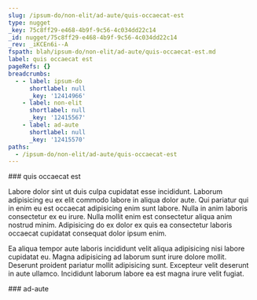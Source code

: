 ```yaml
---
slug: /ipsum-do/non-elit/ad-aute/quis-occaecat-est
type: nugget
_key: 75c8ff29-e468-4b9f-9c56-4c034dd22c14
_id: nugget/75c8ff29-e468-4b9f-9c56-4c034dd22c14
_rev: _iKCEn6i--A
fspath: blah/ipsum-do/non-elit/ad-aute/quis-occaecat-est.md
label: quis occaecat est
pageRefs: {}
breadcrumbs:
  - - label: ipsum-do
      shortlabel: null
      _key: '12414966'
    - label: non-elit
      shortlabel: null
      _key: '12415567'
    - label: ad-aute
      shortlabel: null
      _key: '12415570'
paths:
  - /ipsum-do/non-elit/ad-aute/quis-occaecat-est
---
```


<NuggetArea>
<Nugget slug="/ipsum-do/non-elit/ad-aute/quis-occaecat-est" type="nugget" _key="75c8ff29-e468-4b9f-9c56-4c034dd22c14" _id="nugget/75c8ff29-e468-4b9f-9c56-4c034dd22c14" _rev="_iKCEn6i--A" fspath="blah/ipsum-do/non-elit/ad-aute/quis-occaecat-est.md" label="quis occaecat est" paths="/ipsum-do/non-elit/ad-aute/quis-occaecat-est">
<NuggetBody>
### quis occaecat est

Labore dolor sint ut duis culpa cupidatat esse incididunt. Laborum adipisicing eu ex elit commodo labore in aliqua dolor aute. Qui pariatur qui in enim eu est occaecat adipisicing enim sunt labore. Nulla in anim laboris consectetur ex eu irure. Nulla mollit enim est consectetur aliqua anim nostrud minim. Adipisicing do ex dolor ex quis ea consectetur laboris occaecat cupidatat consequat dolor ipsum enim.

Ea aliqua tempor aute laboris incididunt velit aliqua adipisicing nisi labore cupidatat eu. Magna adipisicing ad laborum sunt irure dolore mollit. Deserunt proident pariatur mollit adipisicing sunt. Excepteur velit deserunt in aute ullamco. Incididunt laborum labore ea est magna irure velit fugiat.

</NuggetBody>
<Breadcrumbs>
<Crumbs>
<Crumb _key="12414966" label="ipsum-do" /><Crumb _key="12415567" label="non-elit" /><Crumb _key="12415570" label="ad-aute" />
</Crumbs>
</Breadcrumbs>
</Nugget>

<NuggetsInbound>
</NuggetsInbound>
<NuggetsOutbound>
</NuggetsOutbound>
</NuggetArea>
<PassagesInbound>
<Passage direction="inbound" type="passage" _key="12415570" _id="passage/12415570" _rev="_iKCEn6e--A" label="ad-aute" passage="ad-aute" fspath="blah/ipsum-do/non-elit/ad-aute" paths="/ipsum-do/non-elit/ad-aute" slug="/ipsum-do/non-elit/ad-aute">
<NuggetBody>
### ad-aute

</NuggetBody>
<Breadcrumbs>
<Crumbs>
<Crumb _key="12414966" label="ipsum-do" /><Crumb _key="12415567" label="non-elit" />
</Crumbs>
</Breadcrumbs>
</Passage>

</PassagesInbound>
<PassagesOutbound>
</PassagesOutbound>